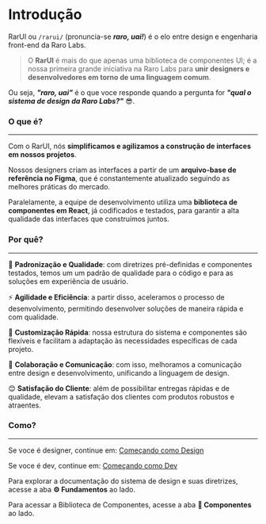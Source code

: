 
# Introdução

RarUI ou `/rarui/` (pronuncia-se **_raro, uai!_**) é o elo entre design e engenharia front-end da Raro Labs.

> O **RarUI** é mais do que apenas uma biblioteca de componentes UI; é a nossa primeira grande iniciativa na Raro Labs para **unir designers e desenvolvedores em torno de uma linguagem comum**.

Ou seja, **_"raro, uai"_** é o que voce responde quando a pergunta for **_"qual o sistema de design da Raro Labs?"_** 😎.

### O que é?

---

Com o RarUI, nós **simplificamos e agilizamos a construção de interfaces em nossos projetos**.

Nossos designers criam as interfaces a partir de um **arquivo-base de referência no Figma**, que é constantemente atualizado seguindo as melhores práticas do mercado.

Paralelamente, a equipe de desenvolvimento utiliza uma **biblioteca de componentes em React**, já codificados e testados, para garantir a alta qualidade das interfaces que construímos juntos.

### Por quê?

---

🔧 **Padronização e Qualidade**: com diretrizes pré-definidas e componentes testados, temos um um padrão de qualidade para o código e para as soluções em experiência de usuário.

⚡ **Agilidade e Eficiência**: a partir disso, aceleramos o processo de desenvolvimento, permitindo desenvolver soluções de maneira rápida e com qualidade.

🎨 **Customização Rápida**: nossa estrutura do sistema e componentes são flexíveis e facilitam a adaptação às necessidades específicas de cada projeto.

🤝 **Colaboração e Comunicação**: com isso, melhoramos a comunicação entre design e desenvolvimento, unificando a linguagem de design.

😊 **Satisfação do Cliente**: além de possibilitar entregas rápidas e de qualidade, elevam a satisfação dos clientes com produtos robustos e atraentes.

### Como?

---

Se voce é designer, continue em: [Começando como Design](https://rarui.rarolabs.com.br/docs/sobre/primeiros-passos)

Se voce é dev, continue em: [Começando como Dev](https://rarui.rarolabs.com.br/docs/sobre/primeiros-passos)

Para explorar a documentação do sistema de design e suas diretrizes, acesse a aba **⚙️ Fundamentos** ao lado.

Para acessar a Biblioteca de Componentes, acesse a aba **💠 Componentes** ao lado.
